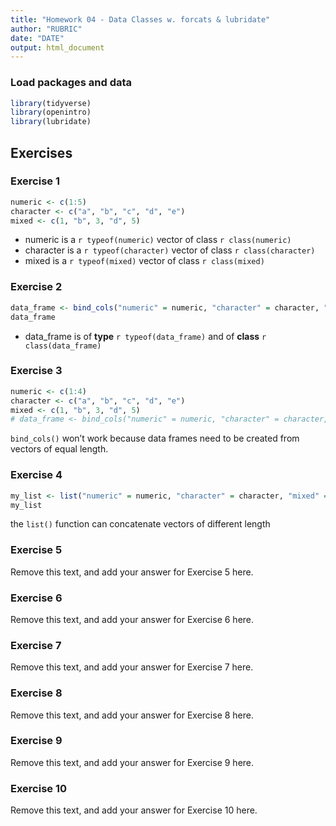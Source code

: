 ```yaml
---
title: "Homework 04 - Data Classes w. forcats & lubridate"
author: "RUBRIC"
date: "DATE"
output: html_document
---
```


### Load packages and data

```r
library(tidyverse)
library(openintro) 
library(lubridate)
```

## Exercises

### Exercise 1

```r
numeric <- c(1:5)
character <- c("a", "b", "c", "d", "e")
mixed <- c(1, "b", 3, "d", 5)
```

-   numeric is a `r typeof(numeric)` vector of class `r class(numeric)`
-   character is a `r typeof(character)` vector of class `r class(character)`
-   mixed is a `r typeof(mixed)` vector of class `r class(mixed)`

### Exercise 2

```r
data_frame <- bind_cols("numeric" = numeric, "character" = character, "mixed" = mixed)
data_frame
```

-   data_frame is of **type** `r typeof(data_frame)` and of **class** `r class(data_frame)`

### Exercise 3

```r
numeric <- c(1:4)
character <- c("a", "b", "c", "d", "e")
mixed <- c(1, "b", 3, "d", 5)
# data_frame <- bind_cols("numeric" = numeric, "character" = character, "mixed" = mixed)
```

`bind_cols()` won't work because data frames need to be created from vectors of equal length.

### Exercise 4

```r
my_list <- list("numeric" = numeric, "character" = character, "mixed" = mixed)
my_list
```

the `list()` function can concatenate vectors of different length

### Exercise 5

Remove this text, and add your answer for Exercise 5 here.

### Exercise 6

Remove this text, and add your answer for Exercise 6 here.

### Exercise 7

Remove this text, and add your answer for Exercise 7 here.

### Exercise 8

Remove this text, and add your answer for Exercise 8 here.

### Exercise 9

Remove this text, and add your answer for Exercise 9 here.

### Exercise 10

Remove this text, and add your answer for Exercise 10 here.
